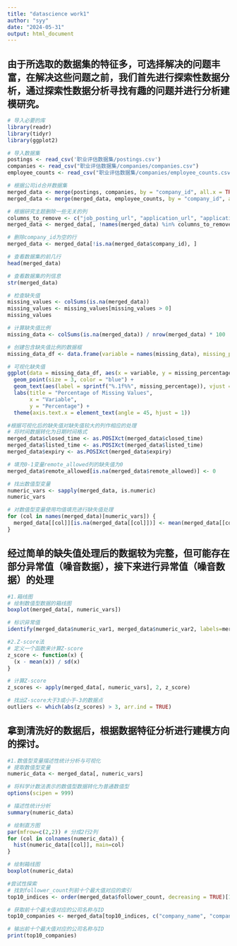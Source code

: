 ---
title: "datascience work1"
author: "syy"
date: "2024-05-31"
output: html_document
---

## 由于所选取的数据集的特征多，可选择解决的问题丰富，在解决这些问题之前，我们首先进行探索性数据分析，通过探索性数据分析寻找有趣的问题并进行分析建模研究。

```{r 数据预处理}
# 导入必要的库
library(readr)
library(tidyr)
library(ggplot2)

# 导入数据集
postings <- read_csv('职业评估数据集/postings.csv')
companies <- read_csv("职业评估数据集/companies/companies.csv")
employee_counts <- read_csv("职业评估数据集/companies/employee_counts.csv")

# 根据公司id合并数据集
merged_data <- merge(postings, companies, by = "company_id", all.x = TRUE)
merged_data <- merge(merged_data, employee_counts, by = "company_id", all.x = TRUE)

# 根据研究主题删除一些无关的列
columns_to_remove <- c("job_posting_url", "application_url", "application_type", "posting_domain", "sponsored", "currency", "country", "state", "city","zip_code", "address", "url", "time_recorded")
merged_data <- merged_data[, !names(merged_data) %in% columns_to_remove]

# 删除company_id为空的行
merged_data <- merged_data[!is.na(merged_data$company_id), ]

# 查看数据集的前几行
head(merged_data)

# 查看数据集的列信息
str(merged_data)

# 检查缺失值
missing_values <- colSums(is.na(merged_data))
missing_values <- missing_values[missing_values > 0]
missing_values

# 计算缺失值比例
missing_data <- colSums(is.na(merged_data)) / nrow(merged_data) * 100

# 创建包含缺失值比例的数据框
missing_data_df <- data.frame(variable = names(missing_data), missing_percentage = missing_data)

# 可视化缺失值
ggplot(data = missing_data_df, aes(x = variable, y = missing_percentage)) +
  geom_point(size = 3, color = "blue") +
  geom_text(aes(label = sprintf("%.1f%%", missing_percentage)), vjust = -0.5) +
  labs(title = "Percentage of Missing Values",
       x = "Variable",
       y = "Percentage") +
  theme(axis.text.x = element_text(angle = 45, hjust = 1))

#根据可视化后的缺失值对缺失值较大的列作相应的处理
# 将时间数据转化为日期时间格式
merged_data$closed_time <- as.POSIXct(merged_data$closed_time)
merged_data$listed_time <- as.POSIXct(merged_data$listed_time)
merged_data$expiry <- as.POSIXct(merged_data$expiry)

# 填充0-1变量remote_allowed列的缺失值为0
merged_data$remote_allowed[is.na(merged_data$remote_allowed)] <- 0

# 找出数值型变量
numeric_vars <- sapply(merged_data, is.numeric)
numeric_vars

# 对数值型变量使用均值填充进行缺失值处理
for (col in names(merged_data)[numeric_vars]) {
  merged_data[[col]][is.na(merged_data[[col]])] <- mean(merged_data[[col]], na.rm = TRUE)
}


```
## 经过简单的缺失值处理后的数据较为完整，但可能存在部分异常值（噪音数据），接下来进行异常值（噪音数据）的处理
```{r 异常值识别与处理}
#1.箱线图
# 绘制数值型数据的箱线图
boxplot(merged_data[, numeric_vars])

# 标识异常值
identify(merged_data$numeric_var1, merged_data$numeric_var2, labels=merged_data$id)

#2.Z-score法
# 定义一个函数来计算Z-score
z_score <- function(x) {
  (x - mean(x)) / sd(x)
}

# 计算Z-score
z_scores <- apply(merged_data[, numeric_vars], 2, z_score)

# 找出Z-score大于3或小于-3的数据点
outliers <- which(abs(z_scores) > 3, arr.ind = TRUE)

```
## 拿到清洗好的数据后，根据数据特征分析进行建模方向的探讨。
```{r 数据特征分析}
#1.数值型变量描述性统计分析与可视化
# 提取数值型变量
numeric_data <- merged_data[, numeric_vars]

# 将科学计数法表示的数值型数据转化为普通数值型
options(scipen = 999)

# 描述性统计分析
summary(numeric_data)

# 绘制直方图
par(mfrow=c(2,2)) # 分成2行2列
for (col in colnames(numeric_data)) {
  hist(numeric_data[[col]], main=col)
}

# 绘制箱线图
boxplot(numeric_data)

#尝试性探索
# 找到follower_count列前十个最大值对应的索引
top10_indices <- order(merged_data$follower_count, decreasing = TRUE)[1:10]

# 获取前十个最大值对应的公司名称与ID
top10_companies <- merged_data[top10_indices, c("company_name", "company_id")]

# 输出前十个最大值对应的公司名称与ID
print(top10_companies)


```


